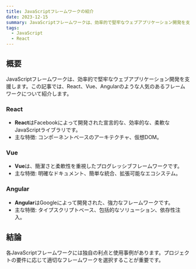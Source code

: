```yaml
---
title: JavaScriptフレームワークの紹介
date: 2023-12-15
summary: JavaScriptフレームワークは、効率的で堅牢なウェブアプリケーション開発を支援します。この記事では、React、Vue、Angularのような人気のあるフレームワークについて紹介します。
tags:
  - JavaScript
  - React
---
```


## 概要

JavaScriptフレームワークは、効率的で堅牢なウェブアプリケーション開発を支援します。この記事では、React、Vue、Angularのような人気のあるフレームワークについて紹介します。

### React

- **React**はFacebookによって開発された宣言的な、効率的な、柔軟なJavaScriptライブラリです。
- 主な特徴: コンポーネントベースのアーキテクチャ、仮想DOM。

### Vue

- **Vue**は、簡潔さと柔軟性を重視したプログレッシブフレームワークです。
- 主な特徴: 明確なドキュメント、簡単な統合、拡張可能なエコシステム。

### Angular

- **Angular**はGoogleによって開発された、強力なフレームワークです。
- 主な特徴: タイプスクリプトベース、包括的なソリューション、依存性注入。

## 結論

各JavaScriptフレームワークには独自の利点と使用事例があります。プロジェクトの要件に応じて適切なフレームワークを選択することが重要です。
